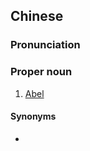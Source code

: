 ==Chinese==
{{zh-forms|s=亚伯尔|gloss=-}}

===Pronunciation===
{{zh-pron
|m=亞bó'ěr,cap=y,2cap=y
|cat=pn
}}

===Proper noun===
{{zh-proper noun}}

# {{lb|zh|Roman Catholicism}} [[Abel]] {{gloss|the second son of [[Adam]]}}

====Synonyms====
* {{qualifier|Protestantism}} {{zh-l|亞伯}}